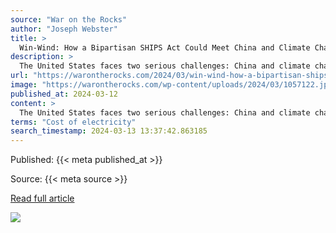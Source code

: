 ```yaml
---
source: "War on the Rocks"
author: "Joseph Webster"
title: >
  Win-Wind: How a Bipartisan SHIPS Act Could Meet China and Climate Challenges
description: >
  The United States faces two serious challenges: China and climate change. Ships can help solve both of them. China is run by an authoritarian and increasingly militarily capable government determined to reshape the international order. Climate change, meanwhi…
url: "https://warontherocks.com/2024/03/win-wind-how-a-bipartisan-ships-act-could-meet-china-and-climate-challenges/"
image: "https://warontherocks.com/wp-content/uploads/2024/03/1057122.jpg"
published_at: 2024-03-12
content: >
  The United States faces two serious challenges: China and climate change. Ships can help solve both of them.  China is run by an authoritarian and increasingly militarily capable government determine… [+16653 chars]
terms: "Cost of electricity"
search_timestamp: 2024-03-13 13:37:42.863185
---
```



Published: {{< meta published_at >}}


Source: {{< meta source >}}


[Read full article]({{< meta url >}}){target='_blank'}



![](`r rmarkdown::metadata$image[1]`)
